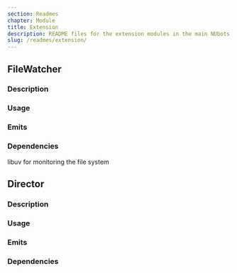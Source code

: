 ```yaml
---
section: Readmes
chapter: Module
title: Extension
description: README files for the extension modules in the main NUbots codebase
slug: /readmes/extension/
---
```


## FileWatcher

### Description

### Usage

### Emits

### Dependencies

libuv for monitoring the file system

## Director

### Description

### Usage

### Emits

### Dependencies
